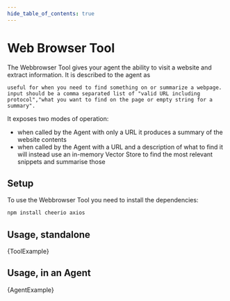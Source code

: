 ```yaml
---
hide_table_of_contents: true
---
```



# Web Browser Tool

The Webbrowser Tool gives your agent the ability to visit a website and extract information. It is described to the agent as

```
useful for when you need to find something on or summarize a webpage. input should be a comma separated list of "valid URL including protocol","what you want to find on the page or empty string for a summary".
```

It exposes two modes of operation:

- when called by the Agent with only a URL it produces a summary of the website contents
- when called by the Agent with a URL and a description of what to find it will instead use an in-memory Vector Store to find the most relevant snippets and summarise those

## Setup

To use the Webbrowser Tool you need to install the dependencies:

```bash npm2yarn
npm install cheerio axios
```

## Usage, standalone


<CodeBlock language="typescript">{ToolExample}</CodeBlock>

## Usage, in an Agent


<CodeBlock language="typescript">{AgentExample}</CodeBlock>
